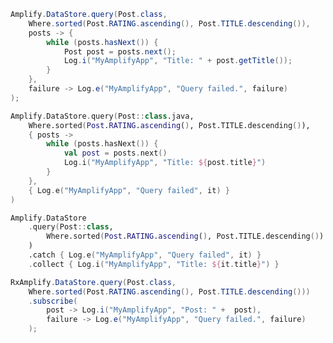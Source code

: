<BlockSwitcher>

<CodeBlock name="Java">

```java
Amplify.DataStore.query(Post.class,
    Where.sorted(Post.RATING.ascending(), Post.TITLE.descending()),
    posts -> {
        while (posts.hasNext()) {
            Post post = posts.next();
            Log.i("MyAmplifyApp", "Title: " + post.getTitle());
        }
    },
    failure -> Log.e("MyAmplifyApp", "Query failed.", failure)
);
```

</CodeBlock>
<CodeBlock name="Kotlin - Callbacks">

```kotlin
Amplify.DataStore.query(Post::class.java,
    Where.sorted(Post.RATING.ascending(), Post.TITLE.descending()),
    { posts ->
        while (posts.hasNext()) {
            val post = posts.next()
            Log.i("MyAmplifyApp", "Title: ${post.title}")
        }
    },
    { Log.e("MyAmplifyApp", "Query failed", it) }
)
```

</CodeBlock>

<CodeBlock name="Kotlin - Coroutines (Beta)">

```kotlin
Amplify.DataStore
    .query(Post::class,
        Where.sorted(Post.RATING.ascending(), Post.TITLE.descending())
    )
    .catch { Log.e("MyAmplifyApp", "Query failed", it) }
    .collect { Log.i("MyAmplifyApp", "Title: ${it.title}") }
```

</CodeBlock>

<CodeBlock name="RxJava">

```java
RxAmplify.DataStore.query(Post.class,
    Where.sorted(Post.RATING.ascending(), Post.TITLE.descending()))
    .subscribe(
        post -> Log.i("MyAmplifyApp", "Post: " +  post),
        failure -> Log.e("MyAmplifyApp", "Query failed.", failure)
    );
```

</CodeBlock>

</BlockSwitcher>

